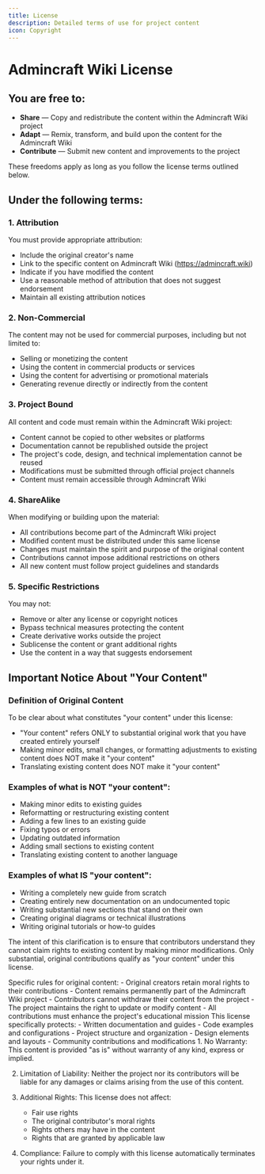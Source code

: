 ```yaml
---
title: License
description: Detailed terms of use for project content
icon: Copyright
---
```


# Admincraft Wiki License

## You are free to:
- **Share** — Copy and redistribute the content within the Admincraft Wiki project
- **Adapt** — Remix, transform, and build upon the content for the Admincraft Wiki
- **Contribute** — Submit new content and improvements to the project

These freedoms apply as long as you follow the license terms outlined below.

## Under the following terms:

### 1. Attribution
You must provide appropriate attribution:
- Include the original creator's name
- Link to the specific content on Admincraft Wiki (https://admincraft.wiki)
- Indicate if you have modified the content
- Use a reasonable method of attribution that does not suggest endorsement
- Maintain all existing attribution notices

### 2. Non-Commercial
The content may not be used for commercial purposes, including but not limited to:
- Selling or monetizing the content
- Using the content in commercial products or services
- Using the content for advertising or promotional materials
- Generating revenue directly or indirectly from the content

### 3. Project Bound
All content and code must remain within the Admincraft Wiki project:
- Content cannot be copied to other websites or platforms
- Documentation cannot be republished outside the project
- The project's code, design, and technical implementation cannot be reused
- Modifications must be submitted through official project channels
- Content must remain accessible through Admincraft Wiki

### 4. ShareAlike
When modifying or building upon the material:
- All contributions become part of the Admincraft Wiki project
- Modified content must be distributed under this same license
- Changes must maintain the spirit and purpose of the original content
- Contributions cannot impose additional restrictions on others
- All new content must follow project guidelines and standards

### 5. Specific Restrictions
You may not:
- Remove or alter any license or copyright notices
- Bypass technical measures protecting the content
- Create derivative works outside the project
- Sublicense the content or grant additional rights
- Use the content in a way that suggests endorsement

## Important Notice About "Your Content"

### Definition of Original Content
To be clear about what constitutes "your content" under this license:

- "Your content" refers ONLY to substantial original work that you have created entirely yourself
- Making minor edits, small changes, or formatting adjustments to existing content does NOT make it "your content"
- Translating existing content does NOT make it "your content"

### Examples of what is NOT "your content":
- Making minor edits to existing guides
- Reformatting or restructuring existing content
- Adding a few lines to an existing guide
- Fixing typos or errors
- Updating outdated information
- Adding small sections to existing content
- Translating existing content to another language

### Examples of what IS "your content":
- Writing a completely new guide from scratch
- Creating entirely new documentation on an undocumented topic
- Writing substantial new sections that stand on their own
- Creating original diagrams or technical illustrations
- Writing original tutorials or how-to guides

The intent of this clarification is to ensure that contributors understand they cannot claim rights to existing content by making minor modifications. Only substantial, original contributions qualify as "your content" under this license.

<Callout type="info" title="Original Content">
Specific rules for original content:
- Original creators retain moral rights to their contributions
- Content remains permanently part of the Admincraft Wiki project
- Contributors cannot withdraw their content from the project
- The project maintains the right to update or modify content
- All contributions must enhance the project's educational mission
</Callout>

<Callout type="info" title="Usage Context">
This license specifically protects:
- Written documentation and guides
- Code examples and configurations
- Project structure and organization
- Design elements and layouts
- Community contributions and modifications
</Callout>

<Callout type="warn" title="Legal Notices">
1. No Warranty: This content is provided "as is" without warranty of any kind, express or implied.

2. Limitation of Liability: Neither the project nor its contributors will be liable for any damages or claims arising from the use of this content.

3. Additional Rights: This license does not affect:
   - Fair use rights
   - The original contributor's moral rights
   - Rights others may have in the content
   - Rights that are granted by applicable law

4. Compliance: Failure to comply with this license automatically terminates your rights under it.
</Callout>